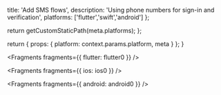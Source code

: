                   
  title: 'Add SMS flows',
  description: 'Using phone numbers for sign-in and verification',
  platforms: ['flutter','swift','android']
};

  return getCustomStaticPath(meta.platforms);
};

  return {
    props: {
      platform: context.params.platform,
      meta
    }
  };
}
          



<Fragments fragments={{ flutter: flutter0 }} />


<Fragments fragments={{ ios: ios0 }} />


<Fragments fragments={{ android: android0 }} />
